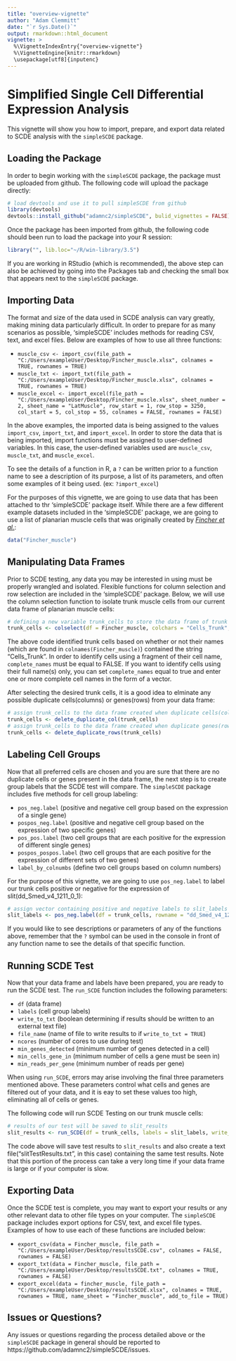 ```yaml
---
title: "overview-vignette"
author: "Adam Clemmitt"
date: "`r Sys.Date()`"
output: rmarkdown::html_document
vignette: >
  %\VignetteIndexEntry{"overview-vignette"}
  %\VignetteEngine{knitr::rmarkdown}
  \usepackage[utf8]{inputenc}
---
```


Simplified Single Cell Differential Expression Analysis
=======================================================

This vignette will show you how to import, prepare, and export data related to SCDE analysis with the `simpleSCDE` package.

Loading the Package
---------------------

In order to begin working with the `simpleSCDE` package, the package must be uploaded from github. The following code will upload the package directly:

```r
# load devtools and use it to pull simpleSCDE from github
library(devtools)
devtools::install_github("adamnc2/simpleSCDE", bulid_vignettes = FALSE)
```

Once the package has been imported from github, the following code should been run to load the package into your R session:

```r
library("", lib.loc="~/R/win-library/3.5")
```

If you are working in RStudio (which is recommended), the above step can also be achieved by going into the Packages tab and checking the small box that appears next to the `simpleSCDE` package.

Importing Data
--------------

The format and size of the data used in SCDE analysis can vary greatly, making mining data particularly difficult. In order to prepare for as many scenarios as possible, 'simpleSCDE' includes methods for reading CSV, text, and excel files. Below are examples of how to use all three functions:

* `muscle_csv <- import_csv(file_path = "C:/Users/exampleUser/Desktop/Fincher_muscle.xlsx", colnames = TRUE, rownames = TRUE)`
* `muscle_txt <- import_txt(file_path = "C:/Users/exampleUser/Desktop/Fincher_muscle.xlsx", colnames = TRUE, rownames = TRUE)`
* `muscle_excel <- import_excel(file_path = "C:/Users/exampleUser/Desktop/Fincher_muscle.xlsx", sheet_number = 2, sheet_name = "LatMuscle", row_start = 1, row_stop = 3250, col_start = 5, col_stop = 55, colnames = FALSE, rownames = FALSE)`

In the above examples, the imported data is being assigned to the values `import_csv`, `import_txt`, and `import_excel`. In order to store the data that is being imported, import functions must be assigned to user-defined variables. In this case, the user-defined variables used are `muscle_csv`, `muscle_txt`, and `muscle_excel`.

To see the details of a function in R, a `?` can be written prior to a function name to see a description of its purpose, a list of its parameters, and often some examples of it being used. (ex: `?import_excel`)

For the purposes of this vignette, we are going to use data that has been attached to thr 'simpleSCDE' package itself. While there are a few different example datasets included in the 'simpleSCDE' package, we are going to use a list of planarian muscle cells that was originally created by [*Fincher et al.*](https://www.ncbi.nlm.nih.gov/geo/query/acc.cgi?acc=GSE111764):

```r
data("Fincher_muscle")
```

Manipulating Data Frames
-----------------------

Prior to SCDE testing, any data you may be interested in using must be properly wrangled and isolated. Flexible functions for column selection and row selection are included in the 'simpleSCDE' package. Below, we will use the column selection function to isolate trunk muscle cells from our current data frame of planarian muscle cells:

```r
# defining a new variable trunk_cells to store the data frame of trunk muscle cells selected from all muscle cells
trunk_cells <- colselect(df = Fincher_muscle, colchars = "Cells_Trunk", complete_names = FALSE)
```

The above code identified trunk cells based on whether or not their names (which are found in `colnames(Fincher_muscle)`) contained the string "Cells_Trunk". In order to identify cells using a fragment of their cell name, `complete_names` must be equal to FALSE. If you want to identify cells using their full name(s) only, you can set `complete_names` equal to true and enter one or more complete cell names in the form of a vector.

After selecting the desired trunk cells, it is a good idea to elminate any possible duplicate cells(columns) or genes(rows) from your data frame:

```r
# assign trunk_cells to the data frame created when duplicate cells(columns) are deleted from trunk_cells
trunk_cells <- delete_duplicate_col(trunk_cells)
# assign trunk_cells to the data frame created when duplicate genes(rows) are deleted from trunk_cells
trunk_cells <- delete_duplicate_rows(trunk_cells)
```

Labeling Cell Groups
--------------------

Now that all preferred cells are chosen and you are sure that there are no duplicate cells or genes present in the data frame, the next step is to create group labels that the SCDE test will compare. The `simpleSCDE` package includes five methods for cell group labeling:

* `pos_neg.label` (positive and negative cell group based on the expression of a single gene)
* `pospos_neg.label` (positive and negative cell group based on the expression of two specific genes)
* `pos_pos.label` (two cell groups that are each positive for the expression of different single genes)
* `pospos_pospos.label` (two cell groups that are each positive for the expression of different sets of two genes)
* `label_by_colnumbs` (define two cell groups based on column numbers)

For the purpose of this vignette, we are going to use `pos_neg.label` to label our trunk cells positive or negative for the expression of slit(dd_Smed_v4_1211_0_1):

```r
# assign vector containing positive and negative labels to slit_labels
slit_labels <- pos_neg.label(df = trunk_cells, rowname = "dd_Smed_v4_12111_0_1", x = 5, x.limit = 0, posname = "slit_positive", negname = "slit_negative")
```

If you would like to see descriptions or parameters of any of the functions above, remember that the `?` symbol can be used in the console in front of any function name to see the details of that specific function.

Running SCDE Test
-----------------

Now that your data frame and labels have been prepared, you are ready to run the SCDE test. The `run_SCDE` function includes the following parameters:

* `df` (data frame)
* `labels` (cell group labels)
* `write_to_txt` (boolean determining if results should be written to an external text file)
* `file_name` (name of file to write results to if `write_to_txt = TRUE`)
* `ncores` (number of cores to use during test)
* `min_genes_detected` (minimum number of genes detected in a cell)
* `min_cells_gene_in` (minimum number of cells a gene must be seen in)
* `min_reads_per_gene` (minimum number of reads per gene)

When using `run_SCDE`, errors may arise involving the final three parameters mentioned above. These parameters control what cells and genes are filtered out of your data, and it is eay to set these values too high, eliminating all of cells or genes.

The following code will run SCDE Testing on our trunk muscle cells:

```r
# results of our test will be saved to slit_results
slit_results <- run_SCDE(df = trunk_cells, labels = slit_labels, write_to_txt = TRUE, file_name = "slitTestResults.txt", min_genes_detected = 5, min_cells_gene_in = 1, min_reads_per_gene = 1)
```

The code above will save test results to `slit_results` and also create a text file("slitTestResults.txt", in this case) containing the same test results. Note that this portion of the process can take a very long time if your data frame is large or if your computer is slow.

Exporting Data
--------------

Once the SCDE test is complete, you may want to export your results or any other relevant data to other file types on your computer. The `simpleSCDE` package includes export options for CSV, text, and excel file types. Examples of how to use each of these functions are included below:


* `export_csv(data = Fincher_muscle, file_path = "C:/Users/exampleUser/Desktop/resultsSCDE.csv", colnames = FALSE, rownames = FALSE)`
* `export_txt(data = Fincher_muscle, file_path = "C:/Users/exampleUser/Desktop/resultsSCDE.txt", colnames = TRUE, rownames = FALSE)`
* `export_excel(data = fincher_muscle, file_path = "C:/Users/exampleUser/Desktop/resultsSCDE.xlsx", colnames = TRUE, rownames = TRUE, name_sheet = "Fincher_muscle", add_to_file = TRUE)`


Issues or Questions?
--------------------

Any issues or questions regarding the process detailed above or the `simpleSCDE` package in general should be reported to https://github.com/adamnc2/simpleSCDE/issues. 


